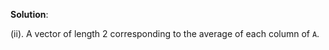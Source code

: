 \color{blue}

**Solution**:

(ii). A vector of length 2 corresponding to the average of each column of `A`.

\color{black}




